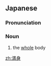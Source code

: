 ==Japanese==
{{ja-kanjitab|まん|しん|yomi=on}}

===Pronunciation===
{{ja-pron|まんしん|y=on}}

===Noun===
{{ja-noun|まんしん}}

# the [[whole]] body

[[zh:満身]]